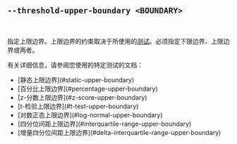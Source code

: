 ## `--threshold-upper-boundary <BOUNDARY>`

<br />

指定上限边界。上限边界的约束取决于所使用的[测试][tests]。必须指定下限边界、上限边界或两者。

有关详细信息，请参阅您使用的特定测试的文档：

<ul>
  <li>[静态上限边界](#static-upper-boundary)</li>
  <li>[百分比上限边界](#percentage-upper-boundary)</li>
  <li>[z-分数上限边界](#z-score-upper-boundary)</li>
  <li>[t-检验上限边界](#t-test-upper-boundary)</li>
  <li>[对数正态上限边界](#log-normal-upper-boundary)</li>
  <li>[四分位间距上限边界](#interquartile-range-upper-boundary)</li>
  <li>[增量四分位间距上限边界](#delta-interquartile-range-upper-boundary)</li>
</ul>

[tests]: #--threshold-test-test